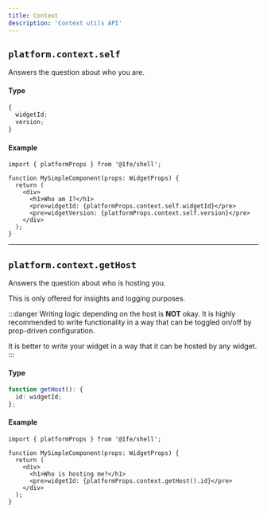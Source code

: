 ```yaml
---
title: Context
description: 'Context utils API'
---
```


## `platform.context.self`

Answers the question about who you are.

#### Type

```ts
{
  widgetId;
  version;
}
```

#### Example

```tsx
import { platformProps } from '@1fe/shell';

function MySimpleComponent(props: WidgetProps) {
  return (
    <div>
      <h1>Who am I?</h1>
      <pre>widgetId: {platformProps.context.self.widgetId}</pre>
      <pre>widgetVersion: {platformProps.context.self.version}</pre>
    </div>
  );
}
```

---

## `platform.context.getHost`

Answers the question about who is hosting you.

This is only offered for insights and logging purposes.

:::danger
Writing logic depending on the host is **NOT** okay. It is highly recommended to write functionality in a way that can be toggled on/off by prop-driven configuration.

It is better to write your widget in a way that it can be hosted by any widget.
:::

#### Type

```ts
function getHost(): {
  id: widgetId;
};
```

#### Example

```tsx
import { platformProps } from '@1fe/shell';

function MySimpleComponent(props: WidgetProps) {
  return (
    <div>
      <h1>Who is hosting me?</h1>
      <pre>widgetId: {platformProps.context.getHost().id}</pre>
    </div>
  );
}
```
